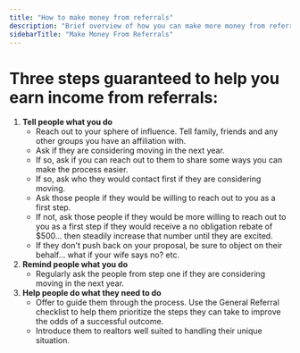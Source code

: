 ```yaml
---
title: "How to make money from referrals"
description: "Brief overview of how you can make more money from referrals"
sidebarTitle: "Make Money From Referrals"
---
```


# Three steps guaranteed to help you earn income from referrals:

1. **Tell people what you do**
   - Reach out to your sphere of influence. Tell family, friends and any other groups you have an affiliation with.
   - Ask if they are considering moving in the next year.
   - If so, ask if you can reach out to them to share some ways you can make the process easier.
   - If so, ask who they would contact first if they are considering moving.
   - Ask those people if they would be willing to reach out to you as a first step.
   - If not, ask those people if they would be more willing to reach out to you as a first step if they would receive a no obligation rebate of \$500... then steadily increase that number until they are excited.
   - If they don't push back on your proposal, be sure to object on their behalf... what if your wife says no? etc.
2. **Remind people what you do**
   - Regularly ask the people from step one if they are considering moving in the next year.
3. **Help people do what they need to do**
   - Offer to guide them through the process. Use the General Referral checklist to help them prioritize the steps they can take to improve the odds of a successful outcome.
   - Introduce them to realtors well suited to handling their unique situation.